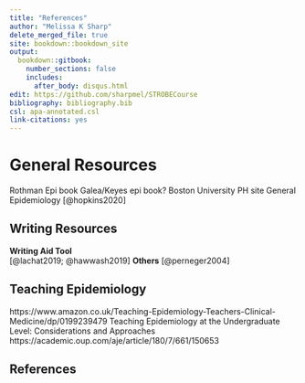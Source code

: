 ```yaml
---
title: "References"
author: "Melissa K Sharp"
delete_merged_file: true
site: bookdown::bookdown_site
output:
  bookdown::gitbook:
    number_sections: false 
    includes: 
      after_body: disqus.html
edit: https://github.com/sharpmel/STROBECourse
bibliography: bibliography.bib
csl: apa-annotated.csl
link-citations: yes
---
```


# General Resources
Rothman Epi book
Galea/Keyes epi book? 
Boston University PH site
General Epidemiology 
[@hopkins2020]


<h2> Writing Resources </h2>
**Writing Aid Tool**  
[@lachat2019; @hawwash2019]
**Others**
[@perneger2004]

<h2> Teaching Epidemiology </h2>
https://www.amazon.co.uk/Teaching-Epidemiology-Teachers-Clinical-Medicine/dp/0199239479
Teaching Epidemiology at the Undergraduate Level: Considerations and Approaches 
https://academic.oup.com/aje/article/180/7/661/150653

## References
